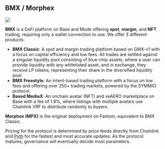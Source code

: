 ## BMX / Morphex

<img src="/images/Morphex_Post_00.jpg" />

**BMX** is a DeFi platform on Base and Mode offering **spot**, **margin**, and **NFT** trading,
requiring only a wallet connection to use. We offer 3 different products:

- **BMX Classic**: A spot and margin trading platform based on GMX-v1 with a focus on capital efficiency and low fees. All trades are settled against a singular liquidity pool consisting of blue-chip assets, where a user can provide liquidity with any whitelisted asset, and in exchange, they receive LP tokens, representing their share in the diversified liquidity pool.
- **BMX Freestyle**: An intent-based trading platform with a focus on low fees and offering over 250+ trading markets, powered by the SYMMIO protocol.
- **Based MediaX**: An onchain avatar (NFT) and veAERO marketplace on Base with a fee of 1.9%, where listings with multiple avatars use Chainlink VRF to distribute randomly to buyers.

**Morphex (MPX)** is the original deployment on Fantom, equivalent to BMX Classic.

Pricing for the protocol is determined by price feeds directly from Chainlink and [Pyth](https://pyth.network/) for the fastest and most accurate updates. As the protocol matures, governance will eventually decide most parameters.
